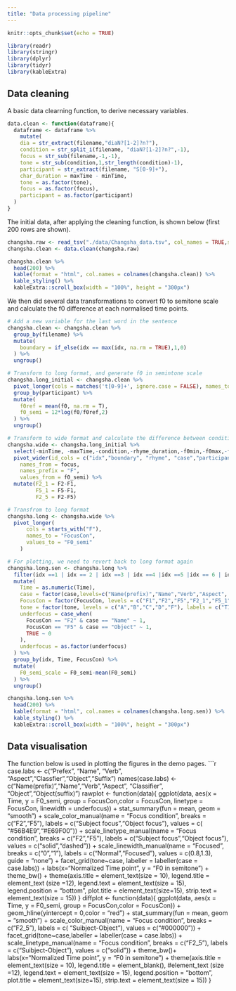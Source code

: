 ```yaml
---
title: "Data processing pipeline"
---
```


```r
knitr::opts_chunk$set(echo = TRUE)
```

```r
library(readr)
library(stringr)
library(dplyr)
library(tidyr)
library(kableExtra)
```

## Data cleaning
A basic data clearning function, to derive necessary variables.
```r
data.clean <- function(dataframe){
  dataframe <- dataframe %>%
    mutate(
    dia = str_extract(filename,"diaN?[1-2]?n?"),
    condition = str_split_i(filename, "diaN?[1-2]?n?",-1),
    focus = str_sub(filename,-1,-1),
    tone = str_sub(condition,1,str_length(condition)-1),
    participant = str_extract(filename, "S[0-9]+"),
    char_duration = maxTime - minTime,
    tone = as.factor(tone),
    focus = as.factor(focus),
    participant = as.factor(participant)
  )
}
```

The initial data, after applying the cleaning function, is shown below (first 200 rows are shown).
```r
changsha.raw <- read_tsv("./data/Changsha_data.tsv", col_names = TRUE,show_col_types = FALSE)
changsha.clean <- data.clean(changsha.raw)

changsha.clean %>%
  head(200) %>%
  kable(format = "html", col.names = colnames(changsha.clean)) %>%
  kable_styling() %>%
  kableExtra::scroll_box(width = "100%", height = "300px")
```


We then did several data transformations to convert f0 to semitone scale and calculate the f0 difference at each normalised time points.
```r
# Add a new variable for the last word in the sentence
changsha.clean <- changsha.clean %>%
  group_by(filename) %>%
  mutate(
    boundary = if_else(idx == max(idx, na.rm = TRUE),1,0)
  ) %>%
  ungroup()

# Transform to long format, and generate f0 in semintone scale
changsha.long_initial <- changsha.clean %>%
  pivot_longer(cols = matches('t[0-9]+', ignore.case = FALSE), names_to = "Time",names_prefix = "t", values_to = "f0") %>% # Convert to the standard long format
  group_by(participant) %>%
  mutate(
    f0ref = mean(f0, na.rm = T),
    f0_semi = 12*log(f0/f0ref,2)
  ) %>%
  ungroup()

# Transform to wide format and calculate the difference between conditions
changsha.wide <- changsha.long_initial %>% 
  select(-minTime, -maxTime,-condition,-rhyme_duration,-f0min,-f0max,-f0min_time,-f0max_time) %>%
  pivot_wider(id_cols = c("idx","boundary", "rhyme", "case","participant","dia", "tone","Time"),
    names_from = focus,
    names_prefix = "F",
    values_from = f0_semi) %>%
  mutate(F2_1 = F2-F1,
         F5_1 = F5-F1,
         F2_5 = F2-F5) 

# Transfrom to long format
changsha.long <- changsha.wide %>%
  pivot_longer(
      cols = starts_with("F"),
      names_to = "FocusCon",
      values_to = "F0_semi"
    )

# For plotting, we need to revert back to long format again
changsha.long.sen <- changsha.long %>%
  filter(idx ==1 | idx == 2 | idx ==3 | idx ==4 |idx ==5 |idx == 6 | idx == 7) %>%
  mutate(
    Time = as.numeric(Time),
    case = factor(case,levels=c("Name(prefix)","Name","Verb","Aspect", "Classifier", "Object","Object(suffix)")),
    FocusCon = factor(FocusCon, levels = c("F1","F2","F5","F2_1","F5_1","F2_5")),
    tone = factor(tone, levels = c("A","B","C","D","F"), labels = c("T1","T2","T3","T4","T6")),
    underfocus = case_when(
      FocusCon == "F2" & case == "Name" ~ 1,
      FocusCon == "F5" & case == "Object" ~ 1,
      TRUE ~ 0
    ),
    underfocus = as.factor(underfocus)
  ) %>%
  group_by(idx, Time, FocusCon) %>%
  mutate(
    F0_semi_scale = F0_semi-mean(F0_semi)
  ) %>%
  ungroup()

changsha.long.sen %>%
  head(200) %>%
  kable(format = "html", col.names = colnames(changsha.long.sen)) %>%
  kable_styling() %>%
  kableExtra::scroll_box(width = "100%", height = "300px")
```


## Data visualisation

The function below is used in plotting the figures in the demo pages.
```r
case.labs <- c("Prefex", "Name", "Verb", "Aspect","Classfier","Object","Suffix")
names(case.labs) <- c("Name(prefix)","Name","Verb","Aspect", "Classifier", "Object","Object(suffix)")
rawplot <- function(data){
    ggplot(data, aes(x = Time, y = F0_semi, group = FocusCon,color = FocusCon, linetype = FocusCon, linewidth = underfocus)) +
    stat_summary(fun = mean, geom = "smooth") +
    scale_color_manual(name = "Focus condition",
                       breaks = c("F2","F5"),
                       labels = c("Subject focus","Object focus"),
                       values = c( "#56B4E9","#E69F00")) +
    scale_linetype_manual(name = "Focus condition",
                       breaks = c("F2","F5"),
                       labels = c("Subject focus","Object focus"),
                       values = c("solid","dashed")) +
    scale_linewidth_manual(name = "Focused",
                      breaks = c("0","1"),
                      labels = c("Normal","Focused"),
                      values = c(0.8,1.3),
                      guide = "none") +
    facet_grid(tone~case, labeller = labeller(case = case.labs)) + 
    labs(x="Normalized Time point", y = "F0 in semitone") +
    theme_bw() +
    theme(axis.title = element_text(size = 10), 
        legend.title = element_text (size =12), 
        legend.text = element_text(size = 15),
        legend.position = "bottom",
        plot.title = element_text(size=15),
        strip.text = element_text(size = 15))
}
diffplot <- function(data){
  ggplot(data, aes(x = Time, y = F0_semi, group = FocusCon,color = FocusCon)) +
  geom_hline(yintercept = 0,color = "red") + 
    stat_summary(fun = mean, geom = "smooth") +
  scale_color_manual(name = "Focus condition",
                       breaks = c("F2_5"),
                       labels = c( "Suibject-Object"),
                       values = c("#000000")) +
    facet_grid(tone~case,labeller = labeller(case = case.labs)) + 
    scale_linetype_manual(name = "Focus condition",
                       breaks = c("F2_5"),
                       labels = c("Suibject-Object"),
                       values = c("solid")) +
  theme_bw()+
  labs(x="Normalized Time point", y = "F0 in semitone") +
  theme(axis.title = element_text(size = 10), 
        legend.title = element_blank(), #element_text (size =12), 
        legend.text = element_text(size = 15),
        legend.position = "bottom",
        plot.title = element_text(size=15),
        strip.text = element_text(size = 15))
}